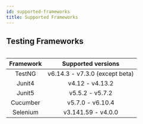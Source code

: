 ```yaml
---
id: supported-frameworks
title: Supported Frameworks
---
```


## Testing Frameworks

<Table>

| Framework |      Supported versions       |
|:---------:|:-----------------------------:|
| TestNG    | v6.14.3 - v7.3.0 (except beta)|
| Junit4    | v4.12 - v4.13.2               |
| Junit5    | v5.5.2 - v5.7.2               |
| Cucumber  | v5.7.0 - v6.10.4              |
| Selenium  | v3.141.59 - v4.0.0            |

</Table>
